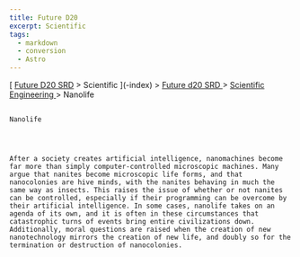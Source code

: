 ```yaml
---
title: Future D20
excerpt: Scientific
tags:
  - markdown
  - conversion
  - Astro
---
```







[
[Future D20 SRD]( / ) > Scientific
     ](-index)
     >
     [
      Future d20 SRD
     ](future-d20-srd-index)
     >
     [
      Scientific Engineering
     ](future-d20-srd-scientific-engineering-index)
     > Nanolife
    




## 
    Nanolife
   



    After a society creates artificial intelligence, nanomachines become far more than simply computer-controlled microscopic machines. Many argue that nanites become microscopic life forms, and that nanocolonies are hive minds, with the nanites behaving in much the same way as insects. This raises the issue of whether or not nanites can be controlled, especially if their programming can be overcome by their artificial intelligence. In some cases, nanolife takes on an agenda of its own, and it is often in these circumstances that catastrophic turns of events bring entire civilizations down. Additionally, moral questions are raised when the creation of new nanotechnology mirrors the creation of new life, and doubly so for the termination or destruction of nanocolonies.
   






